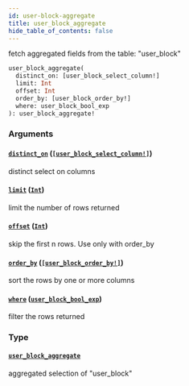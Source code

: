 ```yaml
---
id: user-block-aggregate
title: user_block_aggregate
hide_table_of_contents: false
---
```


fetch aggregated fields from the table: "user_block"

```graphql
user_block_aggregate(
  distinct_on: [user_block_select_column!]
  limit: Int
  offset: Int
  order_by: [user_block_order_by!]
  where: user_block_bool_exp
): user_block_aggregate!
```

### Arguments

#### [`distinct_on`](#) ([`[user_block_select_column!]`](../enums/user-block-select-column))

distinct select on columns

#### [`limit`](#) ([`Int`](../scalars/int))

limit the number of rows returned

#### [`offset`](#) ([`Int`](../scalars/int))

skip the first n rows. Use only with order_by

#### [`order_by`](#) ([`[user_block_order_by!]`](../inputs/user-block-order-by))

sort the rows by one or more columns

#### [`where`](#) ([`user_block_bool_exp`](../inputs/user-block-bool-exp))

filter the rows returned

### Type

#### [`user_block_aggregate`](../objects/user-block-aggregate)

aggregated selection of "user_block"
